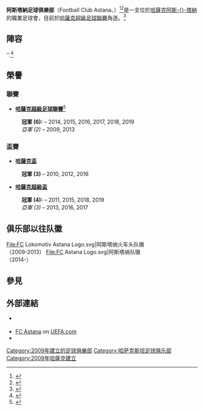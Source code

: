 {{NoteTA|G1=足球
|1=zh-hant:阿斯塔納; zh-hans:阿斯塔纳; zh-hk:艾斯坦拿;
}}
{{distinguish|阿斯塔纳1964足球俱乐部}}
{{Infobox football club
| clubname    = 艾斯坦拿
| fullname    = Football Club Astana<br /> {{rtl-lang|kk|«Астана» футбол клубы}}
| image       = [[File:FC_Astana_Logo.svg|250px]]
| nickname    =
| founded     = {{Start date and age|df=yes|2008|12|27}}<br />''以阿斯塔纳火车头为队名''<ref name="KazTAG">{{Cite web|publisher=''Kazakhstan Telegraph Agency (KazTAG)''|trans_title=In Kazakhstan was founded a new football club “Lokomotiv”|title=ФК «Астана» презентовал новый состав, форму и логотип (ФОТО)|language=ru|url=http://inform.kz/rus/article/2637711|date=27 December 2008|accessdate=25 July 2015|archive-date=2015-07-11|archive-url=https://web.archive.org/web/20150711124749/http://inform.kz/rus/article/2637711|dead-url=no}}</ref>
| ground      = [[阿斯塔納競技場|阿斯-{}-塔納競技場]]
| capacity    = 30,000<ref>{{cite web | url = http://www.uefa.com/MultimediaFiles/Download/FirstDiv/uefaorg/Publications/01/67/03/93/1670393_DOWNLOAD.pdf | title = First Division Clubs in Europe | format = PDF | publisher = UEFA.com | accessdate = 15 March 2014 | archive-date = 2016-03-07 | archive-url = https://web.archive.org/web/20160307215910/http://www.uefa.com/MultimediaFiles/Download/FirstDiv/uefaorg/Publications/01/67/03/93/1670393_DOWNLOAD.pdf | dead-url = no }}</ref>
| chairman    = Sayan Khamitzhanov
| manager     = Roman Hryhorchuk
| captain     = [[Kairat_Nurdauletov|Kairat Nurdauletov]]
| league      = [[哈薩克超級足球聯賽|哈薩克超級足球聯賽]]
| season      = 2021
| position    = 哈薩超，第 2 位
| website     = http://www.fca.kz/
| pattern_la1 = _astana1718h
| pattern_b1  = _astana1718h
| pattern_ra1 = _astana1718h
| pattern_sh1 = _astana1718h
| pattern_so1 = _astana17h
| leftarm1    = FFFFFF
| body1       = FFFFFF
| rightarm1   = FFFFFF
| shorts1     = FFFFFF
| socks1      = ffff00
| pattern_la2 = _astana17a
| pattern_b2  = _astana17a
| pattern_ra2 = _astana17a
| pattern_sh2 = _astana17a
| pattern_so2 = _astana17a
| leftarm2    = FFFFFF
| body2       = FFFFFF
| rightarm2   = FFFFFF
| shorts2     = FFFFFF
| socks2      = 00AAFF
| pattern_la3 = _astana17alt
| pattern_b3  = _astana17alt
| pattern_ra3 = _astana17alt
| pattern_sh3 = _astana17alt
| pattern_so3 = _astana17alt
| leftarm3    = FFFFFF
| body3       = FFFFFF
| rightarm3   = FFFFFF
| shorts3     = FFFFFF
| socks3      = FFFFFF
}}
'''阿斯塔納足球俱樂部'''（Football Club Astana、{{lang-kk|«Астана» футбол клубы}}）<ref>{{cite web |publisher=UEFA.com |title=Team profile |url=http://www.uefa.com/teamsandplayers/teams/club=2600605/profile/index.html |accessdate=25 July 2015 |archive-date=2017-12-11 |archive-url=https://web.archive.org/web/20171211121356/http://www.uefa.com/teamsandplayers/teams/club=2600605/profile/index.html |dead-url=no }}</ref><ref>{{cite web|publisher=UEFA.com|title=Astana oust Maribor, BATE, Steaua, Celtic go on|url=http://www.uefa.com/uefachampionsleague/news/newsid=2267090.html|date=22 July 2015|accessdate=25 July 2015|archive-date=2015-08-09|archive-url=https://web.archive.org/web/20150809175718/http://www.uefa.com/uefachampionsleague/news/newsid=2267090.html|dead-url=no}}</ref>是一支位於[[哈薩克|哈薩克]][[阿斯塔納|阿斯-{}-塔納]]的職業足球會，目前於[[哈薩克超級足球聯賽|哈薩克超級足球聯賽]]角逐。<ref name="Astana Presidential Sports Club">{{cite web|publisher=The Astana Times|title=Astana Presidential Sports Club launched|author=Ilyas Omarov|url=http://www.astanatimes.com/2013/07/astana-presidential-sports-club-launched/|date=11 March 2011|accessdate=10 March 2014|deadurl=yes|archiveurl=https://www.webcitation.org/6Y1jLU12c?url=http://www.astanatimes.com/2013/07/astana-presidential-sports-club-launched/|archivedate=2015-04-24}}</ref>

== 陣容 ==
''{{updated|2015年7月7日}}.<ref>{{cite web |title=Основной состав |trans_title=First Team Squad |url=http://fca.kz/rus/command_main/ |publisher=FC Astana |accessdate=8 July 2014 |archive-date=2017-07-09 |archive-url=https://web.archive.org/web/20170709121642/http://fca.kz/rus/command_main/ |dead-url=no }}</ref>
{{Fs start}}
{{Fs player|no= 1|nat=Kazakhstan|pos=GK|name=[[Nenad_Erić|Nenad Erić]]}}
{{Fs player|no= 2|nat=Kazakhstan|pos=DF|name=[[Yeldos_Akhmetov|Yeldos Akhmetov]]}}
{{Fs player|no= 5|nat=Bosnia|pos=DF|name=[[Marin_Aničić|Marin Aničić]]}}
{{Fs player|no= 6|nat=Serbia|pos=MF|name=[[Nemanja_Maksimović|Nemanja Maksimović]]}}
{{Fs player|no= 8|nat=Kazakhstan|name=[[Georgy_Zhukov_(footballer,_born_1994)|Georgy Zhukov]]|pos=MF|other=由[[标准列日足球俱乐部|标准列治]]外借}}
{{Fs player|no= 9|nat=Kazakhstan|pos=FW|name=[[Aleksey_Shchetkin|Aleksey Shchetkin]]}}
{{Fs player|no=10|nat=Central African Republic|pos=MF|name=[[Foxi_Kéthévoama|Foxi Kéthévoama]]}}
{{Fs player|no=11|nat=Kazakhstan|pos=MF|name=[[Serikzhan_Muzhikov|Serikzhan Muzhikov]]}}
{{Fs player|no=12|nat=Kazakhstan|pos=DF|name=Igor Pikalkin}}
{{Fs player|no=14|nat=Kazakhstan|pos=MF|name=Ardak Saulet}}
{{Fs player|no=15|nat=Kazakhstan|pos=MF|name=[[Abzal_Beisebekov|Abzal Beisebekov]]}}
{{Fs player|no=16|nat=Kazakhstan|pos=MF|name=Vladislav Mendybayev}}
{{Fs player|no=17|nat=Kazakhstan|pos=FW|name=[[Tanat_Nusserbayev|Tanat Nusserbayev]]}}
{{Fs mid}}
{{Fs player|no=19|nat=Kazakhstan|pos=MF|name=Alexei Rodionov}}
{{Fs player|no=20|nat=Kazakhstan|pos=MF|name=[[Zhakyp_Kozhamberdy|Zhakyp Kozhamberdy]]}}
{{Fs player|no=22|nat=Kazakhstan|pos=FW|name=[[Bauyrzhan_Dzholchiev|Bauyrzhan Dzholchiev]]}}
{{Fs player|no=23|nat=Ghana|pos=FW|name=[[Patrick_Twumasi|Patrick Twumasi]]}}
{{Fs player|no=24|nat=Ukraine|pos=MF|name=[[Denys_Dedechko|Denys Dedechko]]}}
{{Fs player|no=28|nat=Kazakhstan|pos=DF|name=Birzhan Kulbekov}}
{{Fs player|no=33|nat=Slovenia|pos=DF|name=[[Branko_Ilić|Branko Ilić]]}}
{{Fs player|no=40|nat=Kazakhstan|pos=GK|name=Mikhail Golubnichy}}
{{Fs player|no=44|nat=Russia|pos=DF|name=[[Evgeni_Postnikov|Evgeni Postnikov]]}}
{{Fs player|no=77|nat=Kazakhstan|pos=DF|name=[[Dmitri_Shomko|Dmitri Shomko]]}}
{{Fs player|no=85|nat=Kazakhstan|pos=GK|name=[[Vladimir_Loginovsky|Vladimir Loginovsky]]}}
{{Fs player|no=88|nat=Colombia|pos=MF|name=[[Roger_Cañas|Roger Cañas]]}}
{{Fs player|no=89|nat=DR Congo|pos=FW|name=[[Junior_Kabananga|Junior Kabananga]]}}
{{Fs end}}

==榮譽==
=== 聯賽 ===
* '''[[哈薩克超級足球聯賽|哈薩克超級足球聯賽]]'''<ref name="worldfootball">{{cite news|title=FC Astana .:. Steckbrief|url=http://kaz.worldfootball.net/teams/fk-astana/1/|publisher=Worldfootball|accessdate=27 July 2014|archive-date=2017-03-27|archive-url=https://web.archive.org/web/20170327142355/http://kaz.worldfootball.net/teams/fk-astana/1/|dead-url=no}}</ref>
: '''冠軍 (6):''' – 2014, 2015, 2016, 2017, 2018, 2019
: ''亞軍 (2)'' – 2009, 2013

=== 盃賽 ===
* '''[[哈薩克盃|哈薩克盃]]'''
: '''冠軍 (3)''' – 2010, 2012, 2016
* '''[[哈薩克超級盃|哈薩克超級盃]]'''
: '''冠軍 (4):''' – 2011, 2015, 2018, 2019
: ''亞軍 (3)'' – 2013, 2016, 2017

== 俱乐部以往队徽 ==
<gallery>
File:FC Lokomotiv Astana Logo.svg|阿斯塔纳火车头队徽<br>（2009-2013）
File:FC Astana Logo.svg|阿斯塔纳队徽<br>（2014-）
</gallery>

== 參見 ==
{{reflist|colwidth=30em}}

== 外部連結 ==
{{Portal|足球}}
{{Commons category|FC Astana}}
* {{official website|http://fca.kz/}} {{kk icon}} {{ru icon}} {{en icon}}
* [http://www.uefa.com/teamsandplayers/teams/club=2600605/profile/index.html FC Astana] {{Wayback|url=http://www.uefa.com/teamsandplayers/teams/club=2600605/profile/index.html |date=20171211121356 }} on [http://www.uefa.com/index.html UEFA.com] {{Wayback|url=http://www.uefa.com/index.html |date=20150808082852 }}
* {{Twitter|fc_astana}}


{{DEFAULTSORT:Astana, FC}}
[[Category:2009年建立的足球俱樂部|Category:2009年建立的足球俱樂部]]
[[Category:哈萨克斯坦足球俱乐部|Category:哈萨克斯坦足球俱乐部]]
[[Category:2009年哈薩克建立|Category:2009年哈薩克建立]]